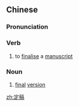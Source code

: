 ==Chinese==
{{zh-forms}}

===Pronunciation===
{{zh-pron
|m=dìnggǎo
|c=ding6 gou2
|cat=v,n
}}

===Verb===
{{zh-verb}}

# to [[finalise]] a [[manuscript]]

===Noun===
{{zh-noun}}

# [[final]] [[version]]

[[zh:定稿]]